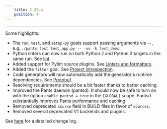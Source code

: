 ```yaml
---
    title: 1.29.x
    position: 4
---
```


---

Some highlights:

- The `run`, `test`, and `setup-py` goals support passing arguments via `--`, e.g. `./pants test test_app.py -- -vv -k test_demo`.
- Python linters can now run on both Python 2 and Python 3 targets in the same run. See [lint](../../python/goals/lint.mdx).
- Added support for Pylint source plugins. See [Linters and formatters](../../python/overview/linters-and-formatters.mdx).
- Added the `filter` goal. See [Project introspection](../../using-pants/project-introspection.mdx).
- Code generators will now automatically add the generator's runtime dependencies. See [Protobuf](../../codegen/protobuf-and-grpc.mdx).
- Resolving requirements should be a bit faster thanks to better caching.
- Improved the Pants daemon (pantsd). It should now be safe to turn on with the option `enable_pantsd = true` in the `[GLOBAL]` scope. Pantsd substantially improves Pants performance and caching.
- Removed deprecated `source` field in BUILD files in favor of `sources`.
- Removed several deprecated V1 backends and plugins.

See [here](https://github.com/pantsbuild/pants/blob/master/src/python/pants/notes/1.29.x.rst) for a detailed change log.


